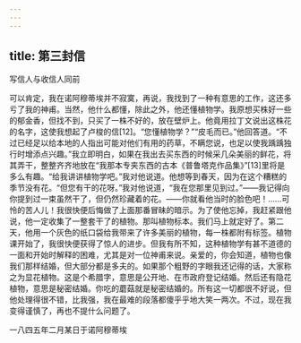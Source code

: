 ```yaml
---
---
---
```

title: 第三封信
---




写信人与收信人同前

可以肯定，我在诺阿穆蒂埃并不寂寞，再说，我找到了一种有意思的工作，这还多亏了我的神甫。当然，他什么都懂，除此之外，他还懂植物学。我原想买株好一些的郁金香，但找不到，只买了一株不好的，放在壁炉上。他竟用拉丁文说出这株花的名字，这使我想起了卢梭的信[12]。“您懂植物学？”“皮毛而已。”他回答道。“不过已经足以给本地的人指出可能对他们有用的药草，不瞒您说，也足以使我踽踽独行时增添点兴趣。”我立即明白，如果在我出去买东西的时候采几朵美丽的鲜花，将其弄干，整整齐齐地放在“我那本专夹东西的古本《普鲁塔克作品集》”[13]里将是多么有趣。“给我讲讲植物学吧。”我对他说道。他想等到春天，因为在这个糟糕的季节没有花。“但您有干的花呀。”我对他说道，“我在您那里见到过。”——我记得向你提到过一束虽然干了，但仍然珍藏着的花。——你就看他当时的脸色吧！……可怜的苦人儿！我很快便后悔做了上面那番冒昧的暗示。为了使他忘掉，我赶紧跟他说，他一定收集了一整套干了的植物。那叫植物标本。我们马上就定好了。第二天，他用一个灰色的纸口袋给我带来了许多美丽的植物，每一株都附有标签。植物课开始了，我很快便获得了惊人的进步。但我有所不知，这种植物学有甚不道德的一面和开始时解释的困难，尤其是对一位神甫来说。亲爱的，你会知道，植物也像我们那样结婚，但大部分都是多夫的。如果那个粗野的字眼我还记得的话，大家称之为显花植物。这是个希腊字，意思是公开地、在市政府登记结婚。然后还有隐花植物，意思是秘密结婚。你吃的蘑菇就是秘密结婚的。所有这一切都很不好说，但他处理得很不错，比我强，我在最难的段落都傻乎乎地大笑一两次。不过，现在我变得谨慎了，再也不提什么问题了。





一八四五年二月某日于诺阿穆蒂埃